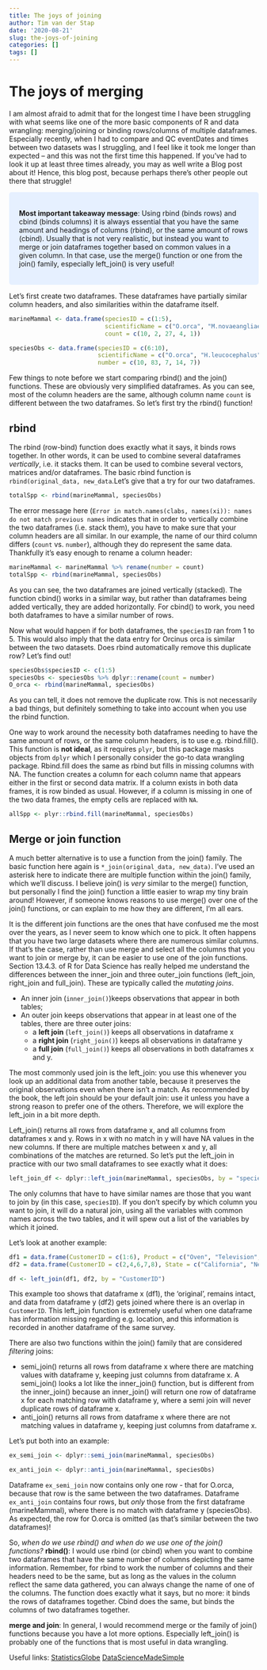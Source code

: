 ```yaml
---
title: The joys of joining
author: Tim van der Stap
date: '2020-08-21'
slug: the-joys-of-joining
categories: []
tags: []
---
```


# The joys of merging

I am almost afraid to admit that for the longest time I have been struggling with what seems like one of the more basic components of R and data wrangling: merging/joining or binding rows/columns of multiple dataframes. Especially recently, when I had to compare and QC eventDates and times between two datasets was I struggling, and I feel like it took me longer than expected -- and this was not the first time this happened. If you've had to look it up at least three times already, you may as well write a Blog post about it! Hence, this blog post, because perhaps there's other people out there that struggle!

<style>
div.blue { background-color:#e6f0ff; border-radius: 5px; padding: 20px;}
</style>
<div class = "blue">

**Most important takeaway message**: Using rbind (binds rows) and cbind (binds columns) it is always essential that you have the same amount and headings of columns (rbind), or the same amount of rows (cbind). Usually that is not very realistic, but instead you want to merge or join dataframes together based on common values in a given column. In that case, use the merge() function or one from the join() family, especially left_join() is very useful!
</div>

Let's first create two dataframes. These dataframes have partially similar column headers, and also similarities within the dataframe itself. 

``` r
marineMammal <- data.frame(speciesID = c(1:5),
                           scientificName = c("O.orca", "M.novaeangliae", "P.vitulina", "E.robustus", "B.physalus"),
                           count = c(10, 2, 27, 4, 1))

speciesObs <- data.frame(speciesID = c(6:10),
                         scientificName = c("O.orca", "H.leucocephalus", "P.vitulina", "H.bachmani", "P.haliaetus"),
                         number = c(10, 83, 7, 14, 7))
```

Few things to note before we start comparing rbind() and the join() functions. These are obviously very simplified dataframes. As you can see, most of the column headers are the same, although column name `count` is different between the two dataframes. So let's first try the rbind() function!

## rbind

The rbind (row-bind) function does exactly what it says, it binds rows together. In other words, it can be used to combine several dataframes _vertically_, i.e. it stacks them. It can be used to combine several vectors, matrices and/or dataframes. The basic rbind function is `rbind(original_data, new_data`.Let's give that a try for our two dataframes. 

``` r
totalSpp <- rbind(marineMammal, speciesObs)
```

The error message here (`Error in match.names(clabs, names(xi)): names do not match previous names` indicates that in order to vertically combine the two dataframes (i.e. stack them), you have to make sure that your column headers are all similar. In our example, the name of our third column differs (`count` vs. `number`), although they do represent the same data. Thankfully it's easy enough to rename a column header:

``` r
marineMammal <- marineMammal %>% rename(number = count)
totalSpp <- rbind(marineMammal, speciesObs)
```

As you can see, the two dataframes are joined vertically (stacked). The function cbind() works in a similar way, but rather than dataframes being added vertically, they are added horizontally. For cbind() to work, you need both dataframes to have a similar number of rows.

Now what would happen if for both dataframes, the `speciesID` ran from 1 to 5. This would also imply that the data entry for Orcinus orca is similar between the two datasets. Does rbind automatically remove this duplicate row? Let's find out!

``` r
speciesObs$speciesID <- c(1:5)
speciesObs <- speciesObs %>% dplyr::rename(count = number)
O_orca <- rbind(marineMammal, speciesObs)
```

As you can tell, it does not remove the duplicate row. This is not necessarily a bad things, but definitely something to take into account when you use the rbind function. 

One way to work around the necessity both dataframes needing to have the same amount of rows, or the same column headers, is to use e.g. rbind.fill(). This function is **not ideal**, as it requires `plyr`, but this package masks objects from `dplyr` which I personally consider the go-to data wrangling package. Rbind.fill does the same as rbind but fills in missing columns with NA. The function creates a column for each column name that appears either in the first or second data matrix. If a column exists in both data frames, it is row binded as usual. However, if a column is missing in one of the two data frames, the empty cells are replaced with `NA`. 

``` r
allSpp <- plyr::rbind.fill(marineMammal, speciesObs)
```

## Merge or join function

A much better alternative is to use a function from the join() family. The basic function here again is `*_join(original_data, new_data)`. I've used an asterisk here to indicate there are multiple function within the join() family, which we'll discuss. I believe join() is _very_ similar to the merge() function, but personally I find the join() function a little easier to wrap my tiny brain around! However, if someone knows reasons to use merge() over one of the join() functions, or can explain to me how they are different, I'm all ears. 

It is the different join functions are the ones that have confused me the most over the years, as I never seem to know which one to pick. It often happens that you have two large datasets where there are numerous similar columns. If that's the case, rather than use merge and select all the columns that you want to join or merge by, it can be easier to use one of the join functions. Section 13.4.3. of R for Data Science has really helped me understand the differences between the inner_join and three outer_join functions (left_join, right_join and full_join). These are typically called the _mutating joins_. 

* An inner join (`inner_join()`)keeps observations that appear in both tables;
* An outer join keeps observations that appear in at least one of the tables, there are three outer joins:
    - a **left join** (`left_join()`) keeps all observations in dataframe x
    - a **right join** (`right_join()`) keeps all observations in dataframe y
    - a **full join** (`full_join()`) keeps all observations in both dataframes x and y. 

The most commonly used join is the left_join: you use this whenever you look up an additional data from another table, because it preserves the original observations even when there isn't a match. As recommended by the book, the left join should be your default join: use it unless you have a strong reason to prefer one of the others. Therefore, we will explore the left_join in a bit more depth. 

Left_join() returns all rows from dataframe x, and all columns from dataframes x and y. Rows in x with no match in y will have NA values in the new columns. If there are multiple matches between x and y, all combinations of the matches are returned. So let's put the left_join in practice with our two small dataframes to see exactly what it does: 

``` r
left_join_df <- dplyr::left_join(marineMammal, speciesObs, by = "speciesID")
```

The only columns that have to have similar names are those that you want to join by (in this case, `speciesID`). If you don't specify by which column you want to join, it will do a natural join, using all the variables with common names across the two tables, and it will spew out a list of the variables by which it joined. 

Let's look at another example:

``` r
df1 = data.frame(CustomerID = c(1:6), Product = c("Oven", "Television", "Mobile", "WashingMachine", "Lightings", "Ipad"))
df2 = data.frame(CustomerID = c(2,4,6,7,8), State = c("California", "New York", "Ohio", "Texas", "Indiana"))

df <- left_join(df1, df2, by = "CustomerID")
```

This example too shows that dataframe x (df1), the 'original', remains intact, and data from dataframe y (df2) gets joined where there is an overlap in `CustomerID`. This left_join function is extremely useful when one dataframe has information missing regarding e.g. location, and this information is recorded in another dataframe of the same survey.

There are also two functions within the join() family that are considered _filtering_ joins: 

* semi_join() returns all rows from dataframe x where there are matching values with dataframe y, keeping just columns from dataframe x. A semi_join() looks a lot like the inner_join() function, but is different from the inner_join() because an inner_join() will return one row of dataframe x for each matching row with dataframe y, where a semi join will never duplicate rows of dataframe x.
* anti_join() returns all rows from dataframe x where there are not matching values in dataframe y, keeping just columns from dataframe x.

Let's put both into an example:

``` r
ex_semi_join <- dplyr::semi_join(marineMammal, speciesObs)

ex_anti_join <- dplyr::anti_join(marineMammal, speciesObs)
```

Dataframe `ex_semi_join` now contains only one row - that for O.orca, because that row is the same between the two dataframes. Dataframe `ex_anti_join` contains four rows, but _only_ those from the first dataframe (marineMammal), where there is no match with dataframe y (speciesObs). As expected, the row for O.orca is omitted (as that's similar between the two dataframes)!

So, _when do we use rbind() and when do we use one of the join() functions?_ 
**rbind()**: I would use rbind (or cbind) when you want to combine two dataframes that have the same number of columns depicting the same information. Remember, for rbind to work the number of columns and their headers need to be the same, but as long as the values in the column reflect the same data gathered, you can always change the name of one of the columns. The function does exactly what it says, but no more: it binds the rows of dataframes together. Cbind does the same, but binds the columns of two dataframes together. 

**merge and join**: In general, I would recommend merge or the family of join() functions because you have a lot more options. Especially left_join() is probably one of the functions that is most useful in data wrangling. 

Useful links:
[StatisticsGlobe](https://statisticsglobe.com/rbind-in-r-example-vector-data-frame-fill-columns/)
[DataScienceMadeSimple](http://www.datasciencemadesimple.com/join-in-r-merge-in-r/)